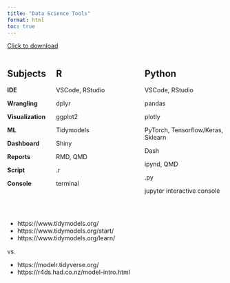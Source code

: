 ```yaml
---
title: "Data Science Tools"
format: html
toc: true
---
```



<a href="THE_BOOK_OF_MORMON.txt" download>Click to download</a>

::: columns
::: {.column width="20%"}
## Subjects

**IDE**

**Wrangling**

**Visualization**

**ML**

**Dashboard**

**Reports**

**Script** 

**Console**

:::
::: {.column width="40%"}
## R

VSCode, RStudio

dplyr

ggplot2

Tidymodels

Shiny

RMD, QMD

.r

terminal 
:::
::: {.column width="40%"}
## Python

VSCode, RStudio

pandas

plotly

PyTorch, Tensorflow/Keras, Sklearn

Dash

ipynd, QMD

.py

jupyter interactive console
:::
:::

<br> 

::: {layout-ncol=3}
- https://www.tidymodels.org/
- https://www.tidymodels.org/start/
- https://www.tidymodels.org/learn/

vs. 

- https://modelr.tidyverse.org/
- https://r4ds.had.co.nz/model-intro.html
:::